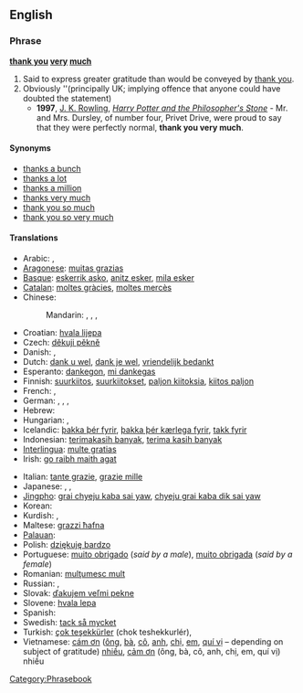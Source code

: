 ==English==

===Phrase===
'''[[thank you]] [[very]] [[much]]'''

# Said to express greater gratitude than would be conveyed by [[thank you]].
# Obviously ''(principally UK; implying offence that anyone could have doubted the statement)
#* '''1997''', [[w:J. K. Rowling|J. K. Rowling]], ''[[w:Harry Potter and the Philosopher's Stone|Harry Potter and the Philosopher's Stone]]'' - Mr. and Mrs. Dursley, of number four, Privet Drive, were proud to say that they were perfectly normal, '''thank you very much'''.

====Synonyms====
* [[thanks a bunch]]
* [[thanks a lot]]
* [[thanks a million]]
* [[thanks very much]]
* [[thank you so much]]
* [[thank you so very much]]

====Translations====
{{trans-top|greater gratitude than thank you}}
* Arabic: {{t|ar|شكرا جزيلا|tr=shúkran jaziilan!|alt=شكراً جزيلاً!|sc=Arab}},  {{t|ar|ألف شكر|tr='alf shukr!|alt=ألف شكر!|sc=Arab}}
* [[Aragonese]]: [[muitas grazias]]
* [[Basque]]: [[eskerrik asko]], [[anitz esker]], [[mila esker]]
* [[Catalan]]: [[moltes gràcies]], [[moltes mercès]]
* Chinese:
*: Mandarin: {{t|zh|非常感謝|alt=非常感謝!|sc=Hani}},  {{t|zh|非常感谢|tr=fēicháng gǎnxiè!|alt=非常感谢!|sc=Hani}},  {{t|zh|多謝|alt=多謝!|sc=Hani}},  {{t|zh|多谢|tr=duōxiè!|alt=多谢!|sc=Hani}}
* Croatian: [[hvala lijepa]]
* Czech: [[děkuji pěkně]]
* Danish: {{t-|da|mange tak}}, {{t-|da|tusind tak}}
* Dutch: [[dank u wel]], [[dank je wel]], [[vriendelijk bedankt]]
* Esperanto: [[dankegon]], [[mi dankegas]]
* Finnish: [[suurkiitos]], [[suurkiitokset]], [[paljon kiitoksia]], [[kiitos paljon]]
* French: {{t-|fr|merci beaucoup}}, {{t-|fr|merci mille fois}}
* German: {{t|de|danke schön}}, {{t|de|danke sehr}}, {{t|de|vielen Dank}}, {{t|de|danke vielmals}}
* Hebrew: {{t|he|תודה רבה!|tr=toda raba|sc=Hebr}}
* Hungarian: {{t-|hu|köszönöm szépen}},  {{t-|hu|nagyon szépen köszönöm}}
* Icelandic: [[þakka þér fyrir]], [[þakka þér kærlega fyrir]], [[takk fyrir]]
* Indonesian: [[terimakasih banyak]], [[terima kasih banyak]]
* [[Interlingua]]: [[multe gratias]]
* Irish: [[go raibh maith agat]]
{{trans-mid}}
* Italian: [[tante grazie]], [[grazie mille]] <!--[sic]-->
* Japanese: {{t|ja|どうもありがとうございます|tr=dōmo arigatō gozaimasu|sc=Jpan}}, {{t|ja|どうもありがとうございました|tr=dōmo arigatō gozaimashita|sc=Jpan}}, {{t|ja|どうもすみませんでした|tr=dōmo sumimasen deshita|sc=Jpan}}
* [[Jingpho]]: [[grai chyeju kaba sai yaw]], [[chyeju grai kaba dik sai yaw]]
* Korean: {{t|ko|감사드립니다|tr=gamsateurimnida|sc=Kore}}
* Kurdish: {{t|ku|زۆر سوپاس|tr=zor sopas|sc=ku-Arab}}, {{t|ku|زۆر مه‌منوون|tr=sor mamnun|sc=ku-Arab}}
* Maltese: [[grazzi ħafna]]
* [[Palauan]]: {{tø|pau|meral ma sulang|xs=Palauan}}
* Polish: [[dziękuję bardzo]]
* Portuguese: [[muito obrigado]] (''said by a male''), [[muito obrigada]] (''said by a female'')
* Romanian: [[mulţumesc mult]]
* Russian: {{t-|ru|большое спасибо|alt=большое спасибо!|tr=bol'šóje spasíbo!|sc=Cyrl}}, {{t|ru|благодарю|alt=благодарю!|tr=blagodarjú!|sc=Cyrl}}
* Slovak: [[ďakujem veľmi pekne]]
* Slovene: [[hvala lepa]]
* Spanish: {{t-|es|muchas gracias}}
* Swedish: [[tack så mycket]]
* Turkish: [[çok teşekkürler]] (chok teshekkurlér),  {{t|tr|çok teşekkür ederim}}
* Vietnamese: [[cám ơn]] ([[ông]], [[bà#Vietnamese|bà]], [[cô#Vietnamese|cô]], [[anh#Vietnamese|anh]], [[chị]], [[em#Vietnamese|em]], [[quí vị]] &ndash; depending on subject of gratitude) [[nhiều]], [[cảm ơn]] (ông, bà, cô, anh, chị, em, quí vị) nhiều
{{trans-bottom}}

[[Category:Phrasebook]]
